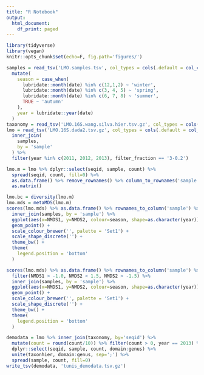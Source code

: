 ```yaml
---
title: "R Notebook"
output:
  html_document:
    df_print: paged
---
```


```r
library(tidyverse)
library(vegan)
knitr::opts_chunk$set(echo=F, fig.path='figures/')
```

```r
samples = read_tsv('LMO.samples.tsv', col_types = cols(.default = col_character(), date=col_date("%Y%m%d"))) %>%
  mutate(
    season = case_when(
      lubridate::month(date) %in% c(12,1,2) ~ 'winter', 
      lubridate::month(date) %in% c(3, 4, 5) ~ 'spring', 
      lubridate::month(date) %in% c(6, 7, 8) ~ 'summer', 
      TRUE ~ 'autumn'
    ),
    year = lubridate::year(date)
  )
taxonomy = read_tsv('LMO.16S.wang.silva.hier.tsv.gz', col_types = cols(.default = col_character()))
lmo = read_tsv('LMO.16S.dada2.tsv.gz', col_types = cols(.default = col_character(), count = col_integer())) %>% 
  inner_join(
    samples,
    by = 'sample'
  ) %>%
  filter(year %in% c(2011, 2012, 2013), filter_fraction == '3-0.2')

lmo.m = lmo %>% dplyr::select(seqid, sample, count) %>% 
  spread(seqid, count, fill=0) %>%
  as.data.frame() %>% remove_rownames() %>% column_to_rownames('sample') %>%
  as.matrix()
```

```r
lmo.bc = diversity(lmo.m)
lmo.mds = metaMDS(lmo.m)
scores(lmo.mds) %>% as.data.frame() %>% rownames_to_column('sample') %>%
  inner_join(samples, by = 'sample') %>%
  ggplot(aes(x=NMDS1, y=NMDS2, colour=season, shape=as.character(year))) +
  geom_point() +
  scale_colour_brewer('', palette = 'Set1') +
  scale_shape_discrete('') +
  theme_bw() +
  theme(
    legend.position = 'bottom'
  )
```

```r
scores(lmo.mds) %>% as.data.frame() %>% rownames_to_column('sample') %>%
  filter(NMDS1 > -1.0, NMDS2 < 1.5, NMDS2 > -1.5) %>%
  inner_join(samples, by = 'sample') %>%
  ggplot(aes(x=NMDS1, y=NMDS2, colour=season, shape=as.character(year))) +
  geom_point() +
  scale_colour_brewer('', palette = 'Set1') +
  scale_shape_discrete('') +
  theme_bw() +
  theme(
    legend.position = 'bottom'
  )
```

```r
demodata = lmo %>% inner_join(taxonomy, by='seqid') %>%
  mutate(count = round(count/10)) %>% filter(count > 0, year == 2013) %>%
  dplyr::select(seqid, sample, count, domain:genus) %>% 
  unite(taxonhier, domain:genus, sep=';') %>%
  spread(sample, count, fill=0)
write_tsv(demodata, 'tunis_demodata.tsv.gz')
```

